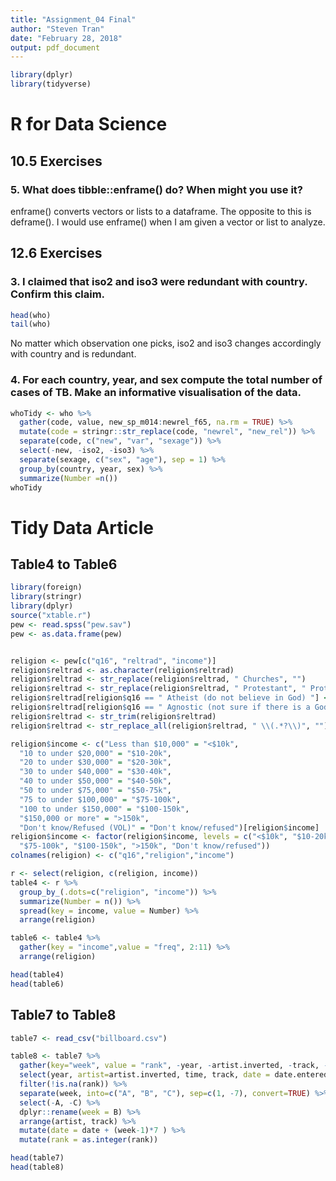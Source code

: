 ```yaml
---
title: "Assignment_04 Final"
author: "Steven Tran"
date: "February 28, 2018"
output: pdf_document
---
```

```R
library(dplyr)
library(tidyverse)
```

# R for Data Science
## 10.5 Exercises

### 5. What does tibble::enframe() do? When might you use it?

enframe() converts vectors or lists to a dataframe. The opposite to this is deframe(). I would use enframe() when I am given a vector or list to analyze.

## 12.6 Exercises
### 3. I claimed that iso2 and iso3 were redundant with country. Confirm this claim.

```R
head(who)
tail(who)
```

No matter which observation one picks, iso2 and iso3 changes accordingly with country and is redundant.

### 4. For each country, year, and sex compute the total number of cases of TB. Make an informative visualisation of the data.

```R
whoTidy <- who %>%
  gather(code, value, new_sp_m014:newrel_f65, na.rm = TRUE) %>% 
  mutate(code = stringr::str_replace(code, "newrel", "new_rel")) %>%
  separate(code, c("new", "var", "sexage")) %>% 
  select(-new, -iso2, -iso3) %>% 
  separate(sexage, c("sex", "age"), sep = 1) %>% 
  group_by(country, year, sex) %>% 
  summarize(Number =n())
whoTidy
```

# Tidy Data Article 



## Table4 to Table6
```R
library(foreign)
library(stringr)
library(dplyr)
source("xtable.r")
pew <- read.spss("pew.sav")
pew <- as.data.frame(pew)


religion <- pew[c("q16", "reltrad", "income")]
religion$reltrad <- as.character(religion$reltrad)
religion$reltrad <- str_replace(religion$reltrad, " Churches", "")
religion$reltrad <- str_replace(religion$reltrad, " Protestant", " Prot")
religion$reltrad[religion$q16 == " Atheist (do not believe in God) "] <- "Atheist"
religion$reltrad[religion$q16 == " Agnostic (not sure if there is a God) "] <- "Agnostic"
religion$reltrad <- str_trim(religion$reltrad)
religion$reltrad <- str_replace_all(religion$reltrad, " \\(.*?\\)", "")

religion$income <- c("Less than $10,000" = "<$10k", 
  "10 to under $20,000" = "$10-20k", 
  "20 to under $30,000" = "$20-30k", 
  "30 to under $40,000" = "$30-40k", 
  "40 to under $50,000" = "$40-50k", 
  "50 to under $75,000" = "$50-75k",
  "75 to under $100,000" = "$75-100k", 
  "100 to under $150,000" = "$100-150k", 
  "$150,000 or more" = ">150k", 
  "Don't know/Refused (VOL)" = "Don't know/refused")[religion$income]
religion$income <- factor(religion$income, levels = c("<$10k", "$10-20k", "$20-30k", "$30-40k", "$40-50k", "$50-75k", 
  "$75-100k", "$100-150k", ">150k", "Don't know/refused"))
colnames(religion) <- c("q16","religion","income")

r <- select(religion, c(religion, income))
table4 <- r %>% 
  group_by_(.dots=c("religion", "income")) %>% 
  summarize(Number = n()) %>% 
  spread(key = income, value = Number) %>% 
  arrange(religion)

table6 <- table4 %>% 
  gather(key = "income",value = "freq", 2:11) %>% 
  arrange(religion)

head(table4)
head(table6)
```

## Table7 to Table8
```R
table7 <- read_csv("billboard.csv")

table8 <- table7 %>% 
  gather(key="week", value = "rank", -year, -artist.inverted, -track, -time, -genre, -date.entered, -date.peaked) %>% 
  select(year, artist=artist.inverted, time, track, date = date.entered, week, rank ) %>%            arrange(track) %>% 
  filter(!is.na(rank)) %>% 
  separate(week, into=c("A", "B", "C"), sep=c(1, -7), convert=TRUE) %>% 
  select(-A, -C) %>%   
  dplyr::rename(week = B) %>% 
  arrange(artist, track) %>% 
  mutate(date = date + (week-1)*7 ) %>% 
  mutate(rank = as.integer(rank)) 

head(table7)
head(table8)
```